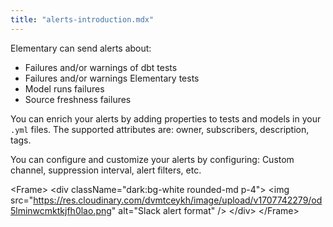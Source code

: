 ```yaml
---
title: "alerts-introduction.mdx"
---
```


Elementary can send alerts about:

- Failures and/or warnings of dbt tests
- Failures and/or warnings Elementary tests
- Model runs failures
- Source freshness failures

You can enrich your alerts by adding properties to tests and models in your `.yml` files.
The supported attributes are: owner, subscribers, description, tags.

You can configure and customize your alerts by configuring:
Custom channel, suppression interval, alert filters, etc.

&lt;Frame&gt;
  &lt;div className="dark:bg-white rounded-md p-4"&gt;
    &lt;img
      src="https://res.cloudinary.com/dvmtceykh/image/upload/v1707742279/od5lminwcmktkjfh0lao.png"
      alt="Slack alert format"
    /&gt;
  &lt;/div&gt;
&lt;/Frame&gt;
